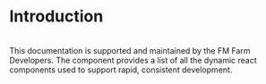 # Introduction

<br />
This documentation is supported and maintained by the FM Farm Developers. The component provides a list of all the dynamic react components used
to support rapid, consistent development.